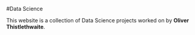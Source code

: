 
#Data Science

This website is a collection of Data Science projects worked on by **Oliver Thistlethwaite**.